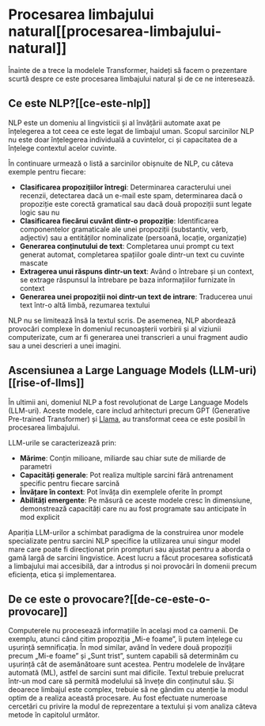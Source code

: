 # Procesarea limbajului natural[[procesarea-limbajului-natural]]

<CourseFloatingBanner
    chapter={1}
    classNames="absolute z-10 right-0 top-0"
/>

Înainte de a trece la modelele Transformer, haideți să facem o prezentare scurtă despre ce este procesarea limbajului natural și de ce ne interesează.

## Ce este NLP?[[ce-este-nlp]]

NLP este un domeniu al lingvisticii și al învățării automate axat pe înțelegerea a tot ceea ce este legat de limbajul uman. Scopul sarcinilor NLP nu este doar înțelegerea individuală a cuvintelor, ci și capacitatea de a înțelege contextul acelor cuvinte.

În continuare urmează o listă a sarcinilor obișnuite de NLP, cu câteva exemple pentru fiecare:

- **Clasificarea propozițiilor întregi**: Determinarea caracterului unei recenzii, detectarea dacă un e-mail este spam, determinarea dacă o propoziție este corectă gramatical sau dacă două propoziții sunt legate logic sau nu
- **Clasificarea fiecărui cuvânt dintr-o propoziție**: Identificarea componentelor gramaticale ale unei propoziții (substantiv, verb, adjectiv) sau a entităților nominalizate (persoană, locație, organizație)
- **Generarea conținutului de text**: Completarea unui prompt cu text generat automat, completarea spațiilor goale dintr-un text cu cuvinte mascate
- **Extragerea unui răspuns dintr-un text**: Având o întrebare și un context, se extrage răspunsul la întrebare pe baza informațiilor furnizate în context
- **Generarea unei propoziții noi dintr-un text de intrare**: Traducerea unui text într-o altă limbă, rezumarea textului

NLP nu se limitează însă la textul scris. De asemenea, NLP abordează provocări complexe în domeniul recunoașterii vorbirii și al viziunii computerizate, cum ar fi generarea unei transcrieri a unui fragment audio sau a unei descrieri a unei imagini.

## Ascensiunea a Large Language Models (LLM-uri)[[rise-of-llms]]

În ultimii ani, domeniul NLP a fost revoluționat de Large Language Models (LLM-uri). Aceste modele, care includ arhitecturi precum GPT (Generative Pre-trained Transformer) și [Llama](https://huggingface.co/meta-llama), au transformat ceea ce este posibil în procesarea limbajului.

LLM-urile se caracterizează prin:
- **Mărime**: Conțin milioane, miliarde sau chiar sute de miliarde de parametri
- **Capacități generale**: Pot realiza multiple sarcini fără antrenament specific pentru fiecare sarcină
- **Învățare în context**: Pot învăța din exemplele oferite în prompt
- **Abilități emergente**: Pe măsură ce aceste modele cresc în dimensiune, demonstrează capacități care nu au fost programate sau anticipate în mod explicit

Apariția LLM-urilor a schimbat paradigma de la construirea unor modele specializate pentru sarcini NLP specifice la utilizarea unui singur model mare care poate fi direcționat prin prompturi sau ajustat pentru a aborda o gamă largă de sarcini lingvistice. Acest lucru a făcut procesarea sofisticată a limbajului mai accesibilă, dar a introdus și noi provocări în domenii precum eficiența, etica și implementarea.

## De ce este o provocare?[[de-ce-este-o-provocare]]

Computerele nu procesează informațiile în același mod ca oamenii. De exemplu, atunci când citim propoziția „Mi-e foame”, îi putem înțelege cu ușurință semnificația. În mod similar, având în vedere două propoziții precum „Mi-e foame” și „Sunt trist”, suntem capabili să determinăm cu ușurință cât de asemănătoare sunt acestea. Pentru modelele de învățare automată (ML), astfel de sarcini sunt mai dificile. Textul trebuie prelucrat într-un mod care să permită modelului să învețe din conținutul său. Și deoarece limbajul este complex, trebuie să ne gândim cu atenție la modul optim de a realiza această procesare. Au fost efectuate numeroase cercetări cu privire la modul de reprezentare a textului și vom analiza câteva metode în capitolul următor.
